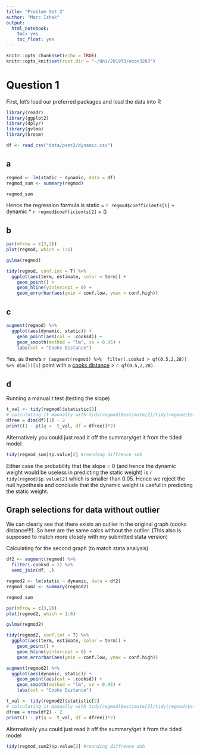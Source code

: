 ---
title: "Problem Set 2"
author: "Marc Ishak"
output:
  html_notebook:
    toc: yes
    toc_float: yes
---

```{r setup, include=FALSE}
knitr::opts_chunk$set(echo = TRUE)
knitr::opts_knit$set(root.dir = "~/Uni/2019T3/econ3203")

```

# Question 1
First, let's load our preferred packages and load the data into R
```{r}
library(readr)
library(ggplot2)
library(dplyr)
library(gvlma)
library(broom)

df <- read_csv("data/pset2/dynamic.csv")  

```

## a

```{r}

regmod <- lm(static ~ dynamic, data = df)
regmod_sum <- summary(regmod)

regmod_sum

```
Hence the regression formula is static = `r regmod$coefficients[1]` + dynamic * `r regmod$coefficients[2]` + \(\epsilon\)

## b 

```{r, fig.width=8, fig.asp=1.5}
par(mfrow = c(3,2))
plot(regmod, which = 1:6)
```
```{r}
gvlma(regmod)

tidy(regmod, conf.int = T) %>% 
  ggplot(aes(term, estimate, color = term)) +
    geom_point() +
    geom_hline(yintercept = 0) +
    geom_errorbar(aes(ymin = conf.low, ymax = conf.high)) 

```


##  c

```{r}
augment(regmod) %>%
  ggplot(aes(dynamic, static)) + 
    geom_point(aes(col = .cooksd)) +
    geom_smooth(method = "lm", se = 0.95) +
    labs(col = "Cooks Distance")

```

Yes, as there's `r (augment(regmod) %>%  filter(.cooksd > qf(0.5,2,28)) %>% dim())[1]` point with a [cooks distance](https://en.wikipedia.org/wiki/Cook%27s_distance)  >  `r qf(0.5,2,28)`.


## d
Running a manual t test (testing the slope)

```{r}
t_val <- tidy(regmod)$statistic[2] 
# calculating it manually with tidy(regmod)$estimate[2]/tidy(regmod)$std.error[2] also works
dfree = dim(df)[1] - 2
print((1 - pt(q =  t_val, df = dfree))*2)
```

Alternatively you could just read it off the summary/get it from the tided model
```{r}
tidy(regmod_sum)$p.value[2] #rounding diffrence smh
```

Either case the probability that the slope = 0 (and hence the dynamic weight would be useless in predicting the static weight) is  `r tidy(regmod)$p.value[2]` which is smaller than 0.05. Hence we reject the null hypothesis and conclude that the dynamic weight is useful in predicting the static weight.

## Graph selections for data without outlier

We can clearly see that there exists an outlier in the original graph (cooks distance!!!). So here are the same calcs without the outlier. (This also is supposed to match more closely with my submitted stata version)

Calculating for the second graph (to match stata analysis)

```{r}

df2 <- augment(regmod) %>%
  filter(.cooksd < 1) %>% 
  semi_join(df, .)

regmod2 <- lm(static ~ dynamic, data = df2)
regmod_sum2 <- summary(regmod2)

regmod_sum
```

```{r, fig.width=8, fig.asp=1.5}
par(mfrow = c(3,2))
plot(regmod2, which = 1:6)
```
```{r}
gvlma(regmod2)

tidy(regmod2, conf.int = T) %>% 
  ggplot(aes(term, estimate, color = term)) +
    geom_point() +
    geom_hline(yintercept = 0) +
    geom_errorbar(aes(ymin = conf.low, ymax = conf.high)) 

```

```{r}
augment(regmod2) %>%
  ggplot(aes(dynamic, static)) + 
    geom_point(aes(col = .cooksd)) +
    geom_smooth(method = "lm", se = 0.95) +
    labs(col = "Cooks Distance")

```


```{r}
t_val <- tidy(regmod2)$statistic[2] 
# calculating it manually with tidy(regmod)$estimate[2]/tidy(regmod)$std.error[2] also works
dfree = nrow(df2) - 2
print((1 - pt(q =  t_val, df = dfree))*2)
```

Alternatively you could just read it off the summary/get it from the tided model
```{r}
tidy(regmod_sum2)$p.value[2] #rounding diffrence smh
```